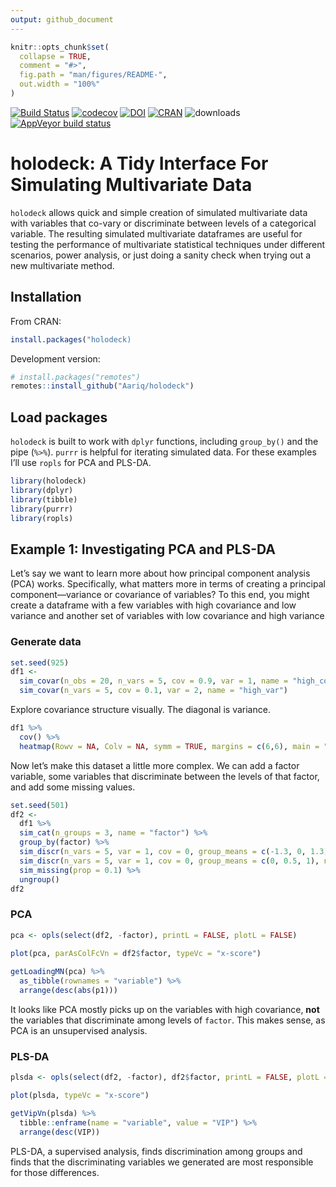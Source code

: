 ```yaml
---
output: github_document
---
```


<!-- README.md is generated from README.Rmd. Please edit that file -->

```r
knitr::opts_chunk$set(
  collapse = TRUE,
  comment = "#>",
  fig.path = "man/figures/README-",
  out.width = "100%"
)
```
[![Build Status](https://travis-ci.org/Aariq/holodeck.svg?branch=master)](https://travis-ci.org/Aariq/holodeck) [![codecov](https://codecov.io/gh/Aariq/holodeck/branch/master/graph/badge.svg)](https://codecov.io/gh/Aariq/holodeck) [![DOI](https://zenodo.org/badge/167047376.svg)](https://zenodo.org/badge/latestdoi/167047376) [![CRAN](https://www.r-pkg.org/badges/version/holodeck)](https://cran.r-project.org/web/packages/holodeck/index.html) ![downloads](http://cranlogs.r-pkg.org/badges/grand-total/holodeck)  [![AppVeyor build status](https://ci.appveyor.com/api/projects/status/github/Aariq/holodeck?branch=master&svg=true)](https://ci.appveyor.com/project/Aariq/holodeck)


# holodeck: A Tidy Interface For Simulating Multivariate Data

`holodeck` allows quick and simple creation of simulated multivariate data with variables that co-vary or discriminate between levels of a categorical variable.  The resulting simulated multivariate dataframes are useful for testing the performance of multivariate statistical techniques under different scenarios, power analysis, or just doing a sanity check when trying out a new multivariate method.

## Installation

From CRAN:
``` r
install.packages("holodeck)
```

Development version:
``` r
# install.packages("remotes")
remotes::install_github("Aariq/holodeck")
```

## Load packages

`holodeck` is built to work with `dplyr` functions, including `group_by()` and the pipe (` %>% `). `purrr` is helpful for iterating simulated data.  For these examples I'll use `ropls` for PCA and PLS-DA.

```r
library(holodeck)
library(dplyr)
library(tibble)
library(purrr)
library(ropls)
```

## Example 1: Investigating PCA and PLS-DA

Let's say we want to learn more about how principal component analysis (PCA) works.  Specifically, what matters more in terms of creating a principal component---variance or covariance of variables? To this end, you might create a dataframe with a few variables with high covariance and low variance and another set of variables with low covariance and high variance

### Generate data

```R
set.seed(925)
df1 <- 
  sim_covar(n_obs = 20, n_vars = 5, cov = 0.9, var = 1, name = "high_cov") %>%
  sim_covar(n_vars = 5, cov = 0.1, var = 2, name = "high_var") 
```

Explore covariance structure visually.  The diagonal is variance.

```r
df1 %>% 
  cov() %>%
  heatmap(Rowv = NA, Colv = NA, symm = TRUE, margins = c(6,6), main = "Covariance")
```

Now let's make this dataset a little more complex. We can add a factor variable, some variables that discriminate between the levels of that factor, and add some missing values.

```r
set.seed(501)
df2 <-
  df1 %>% 
  sim_cat(n_groups = 3, name = "factor") %>% 
  group_by(factor) %>% 
  sim_discr(n_vars = 5, var = 1, cov = 0, group_means = c(-1.3, 0, 1.3), name = "discr") %>% 
  sim_discr(n_vars = 5, var = 1, cov = 0, group_means = c(0, 0.5, 1), name = "discr2") %>% 
  sim_missing(prop = 0.1) %>% 
  ungroup()
df2
```


### PCA

```r
pca <- opls(select(df2, -factor), printL = FALSE, plotL = FALSE)
  
plot(pca, parAsColFcVn = df2$factor, typeVc = "x-score")

getLoadingMN(pca) %>%
  as_tibble(rownames = "variable") %>% 
  arrange(desc(abs(p1)))
```

It looks like PCA mostly picks up on the variables with high covariance, **not** the variables that discriminate among levels of `factor`.  This makes sense, as PCA is an unsupervised analysis.

### PLS-DA

```r
plsda <- opls(select(df2, -factor), df2$factor, printL = FALSE, plotL = FALSE, predI = 2)

plot(plsda, typeVc = "x-score")

getVipVn(plsda) %>% 
  tibble::enframe(name = "variable", value = "VIP") %>% 
  arrange(desc(VIP))
```

PLS-DA, a supervised analysis, finds discrimination among groups and finds that the discriminating variables we generated are most responsible for those differences.
